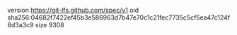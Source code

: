 version https://git-lfs.github.com/spec/v1
oid sha256:04682f7422ef45b3e586963d7b47e70c1c21fec7735c5cf5ea47c124f8d3a3c9
size 9308
